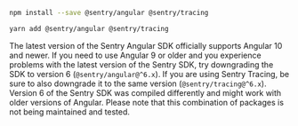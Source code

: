 ```bash {tabTitle:npm}
npm install --save @sentry/angular @sentry/tracing
```

```bash {tabTitle:Yarn}
yarn add @sentry/angular @sentry/tracing
```

<Alert level="info" title="Angular Version Compatibility" >

The latest version of the Sentry Angular SDK officially supports Angular 10 and newer.
If you need to use Angular 9 or older and you experience problems with the latest version of the Sentry SDK,
try downgrading the SDK to version 6 (`@sentry/angular@^6.x`). If you are using Sentry Tracing,
be sure to also downgrade it to the same version (`@sentry/tracing@^6.x`).
Version 6 of the Sentry SDK was compiled differently and might work with older versions of Angular.
Please note that this combination of packages is not being maintained and tested.

</Alert>
